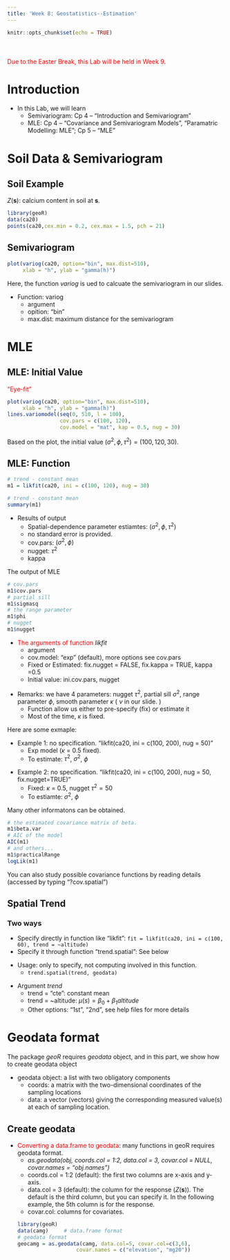 ```yaml
---
title: 'Week 8: Geostatistics--Estimation'
---
```


<div style="margin-bottom:50px;">
```r
knitr::opts_chunk$set(echo = TRUE)
```

</div>

<span style="color: red;">Due to the Easter Break, this Lab will be held in Week 9. </span>


# Introduction

* In this Lab, we will learn
  + Semivariogram: Cp 4 -- "Introduction and Semivariogram"
  + MLE: Cp 4 -- "Covariance and Semivariogram Models", "Paramatric Modelling: MLE"; Cp 5 -- "MLE"



# Soil Data & Semivariogram


## Soil Example

$Z(\mathbf{s})$: calcium content in soil at $\mathbf{s}$. 
```r
library(geoR)
data(ca20)
points(ca20,cex.min = 0.2, cex.max = 1.5, pch = 21)
```




## Semivariogram
```r
plot(variog(ca20, option="bin", max.dist=510), 
     xlab = "h", ylab = "gamma(h)")
```

Here, the function *variog* is ued to calcuate the semivariogram in our slides. 


* Function: variog
  + argument
  + opition: "bin"
  + max.dist: maximum distance for the semivariogram
  


# MLE


## MLE: Initial Value

<span style="color: red;">"Eye-fit"</span>

```r
plot(variog(ca20, option="bin", max.dist=510), 
     xlab = "h", ylab = "gamma(h)")
lines.variomodel(seq(0, 510, l = 100), 
                 cov.pars = c(100, 120),           
                 cov.model = "mat", kap = 0.5, nug = 30)
```

Based on the plot, the initial value $(\sigma^2, \phi, \tau^2) = (100, 120, 30)$.


## MLE: Function
```r
# trend - constant mean
m1 = likfit(ca20, ini = c(100, 120), nug = 30)
```

```r
# trend - constant mean
summary(m1)
```

* Results of output
  + Spatial-dependence parameter estiamtes: $(\sigma^2, \phi, \tau^2)$ 
  + no standard error is provided.
  + cov.pars: $(\sigma^2, \phi)$ 
  + nugget: $\tau^2$
  + kappa


The output of MLE
```r
# cov.pars
m1$cov.pars
# partial sill 
m1$sigmasq
# the range parameter
m1$phi
# nugget
m1$nugget
```


* <span style="color: red;">The arguments of function</span> *likfit*
  + argument
  + cov.model: "exp" (default), more options see cov.pars
  + Fixed or Estimated: fix.nugget = FALSE, fix.kappa = TRUE, kappa =0.5
  + Initial value: ini.cov.pars, nugget 

\vspace{5pt}

* Remarks: we have 4 parameters: nugget $\tau^2$, partial sill $\sigma^2$, range parameter $\phi$, smooth parameter $\kappa$ ( $\nu$ in our slide. )
  + Function allow us either to pre-specify (fix) or estimate it
  + Most of the time, $\kappa$ is fixed.
  
  
Here are some exmaple: 

* Example 1: no specification.  "likfit(ca20, ini = c(100, 200), nug = 50)"
  + Exp model ($\kappa$ = 0.5 fixed). 
  + To estimate: $\tau^2$, $\sigma^2$, $\phi$
  
\vspace{5pt}

* Example 2: no specification.  "likfit(ca20, ini = c(100, 200), nug = 50, fix.nugget=TRUE)"
  + Fixed: $\kappa$ = 0.5, nugget $\tau^2 = 50$
  + To estiamte: $\sigma^2$, $\phi$


Many other informatons can be obtained. 
```r
# the estimated covariance matrix of beta. 
m1$beta.var
# AIC of the model
AIC(m1)
# and others...
m1$practicalRange
logLik(m1)
```
You can also study possible covariance functions by reading details (accessed by typing "?cov.spatial")
  
## Spatial Trend

### Two ways
  + Specify directly in function like "likfit": `fit = likfit(ca20, ini = c(100, 60), trend = ~altitude)`
  + Specify it through function "trend.spatial": See below

\vspace{5pt}

* Usage: only to specify, not computing involved in this function.
  + `trend.spatial(trend, geodata)`

\vspace{5pt}

* Argument *trend*
  + trend = "cte": constant mean
  + trend = ~altitude: $\mu(s)=\beta_0+\beta_1 altitude$
  + Other options: "1st", "2nd", see help files for more details





# Geodata format

The package *geoR* requires *geodata* object, and in this part, we show how to create geodata object

* geodata object: a list with two obligatory components
  + coords: a matrix with the two-dimensional coordinates of the sampling locations
  + data: a vector (vectors) giving the corresponding measured value(s) at each of sampling location. 
  

## Create geodata

* <span style="color: red;">Converting a data.frame to geodata</span>: many functions in geoR requires geodata format.
  + *as.geodata(obj, coords.col = 1:2, data.col = 3, covar.col = NULL, covar.names = "obj.names")*
  + coords.col = 1:2 (default): the first two columns are x-axis and y-axis. 
  + data.col = 3 (default): the column for the response ($Z(\mathbf{s})$). The default is the third column, but you can specify it. In the following example, the 5th column is for the response. 
  + covar.col: columns for covariates. 
```r
library(geoR)
data(camg)     # data.frame format
# geodata format
geocamg = as.geodata(camg, data.col=5, covar.col=c(3,6), 
                     covar.names = c("elevation", "mg20"))    
```
